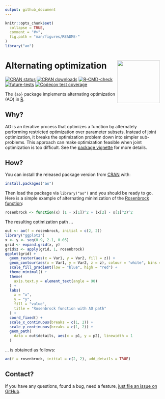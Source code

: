 ```yaml
---
output: github_document
---
```


<!-- README.md is generated from README.Rmd. Please edit that file -->

```r
knitr::opts_chunk$set(
  collapse = TRUE,
  comment = "#>",
  fig.path = "man/figures/README-"
)
library("ao")
```

# Alternating optimization <img src="man/figures/logo.png" align="right" height="139" />

<!-- badges: start -->
[![CRAN status](https://www.r-pkg.org/badges/version/ao)](https://CRAN.R-project.org/package=ao)
[![CRAN downloads](https://cranlogs.r-pkg.org/badges/grand-total/ao)](https://CRAN.R-project.org/package=ao)
[![R-CMD-check](https://github.com/loelschlaeger/ao/workflows/R-CMD-check/badge.svg)](https://github.com/loelschlaeger/ao/actions)
[![future-tests](https://github.com/loelschlaeger/ao/workflows/future_tests/badge.svg)](https://github.com/loelschlaeger/ao/actions)
[![Codecov test coverage](https://codecov.io/gh/loelschlaeger/ao/branch/main/graph/badge.svg)](https://app.codecov.io/gh/loelschlaeger/ao?branch=main)
<!-- badges: end -->

The `{ao}` package implements alternating optimization (AO) in [R](https://cran.r-project.org/).

## Why?

AO is an iterative process that optimizes a function by alternately performing restricted optimization over parameter subsets. Instead of joint optimization, it breaks the optimization problem down into simpler sub-problems. This approach can make optimization feasible when joint optimization is too difficult. See the [package vignette](https://loelschlaeger.de/ao/articles/ao.html) for more details.

## How?

You can install the released package version from [CRAN](https://CRAN.R-project.org) with:

``` r
install.packages("ao")
```

Then load the package via `library("ao")` and you should be ready to go. Here is a simple example of alternating minimization of the [Rosenbrock function](https://en.wikipedia.org/wiki/Rosenbrock_function):

```r
rosenbrock <- function(x) (1 - x[1])^2 + (x[2] - x[1]^2)^2
```

The resulting optimization path ...

```r
out <- ao(f = rosenbrock, initial = c(2, 2))
library("ggplot2")
x <- y <- seq(0.9, 2.1, 0.05)
grid <- expand.grid(x, y)
grid$z <- apply(grid, 1, rosenbrock)
ggplot(grid) +
  geom_raster(aes(x = Var1, y = Var2, fill = z)) +
  geom_contour(aes(x = Var1, y = Var2, z = z), colour = "white", bins = 40) +
  scale_fill_gradient(low = "blue", high = "red") +
  theme_minimal() +
  theme(
    axis.text.y = element_text(angle = 90)
  ) +
  labs(
    x = "x",
    y = "y",
    fill = "value",
    title = "Rosenbrock function with AO path"
  ) +
  coord_fixed() +
  scale_x_continuous(breaks = c(1, 2)) +
  scale_y_continuous(breaks = c(1, 2)) +
  geom_path(
    data = out$details, aes(x = p1, y = p2), linewidth = 1
  )
```

... is obtained as follows:

```r
ao(f = rosenbrock, initial = c(2, 2), add_details = TRUE)
```

## Contact?

If you have any questions, found a bug, need a feature, [just file an issue on GitHub](https://github.com/loelschlaeger/ao/issues/new/choose). 
